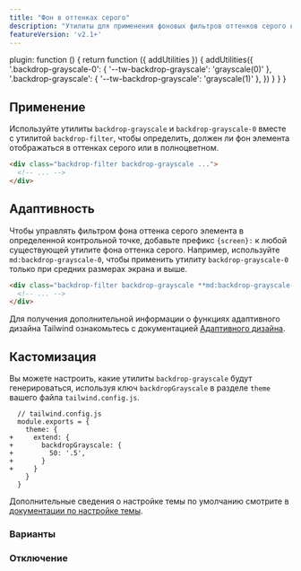 ```yaml
---
title: "Фон в оттенках серого"
description: "Утилиты для применения фоновых фильтров оттенков серого к элементу."
featureVersion: 'v2.1+'
---
```



  plugin: function () {
    return function ({ addUtilities }) {
      addUtilities({
        '.backdrop-grayscale-0': { '--tw-backdrop-grayscale': 'grayscale(0)' },
        '.backdrop-grayscale': { '--tw-backdrop-grayscale': 'grayscale(1)' },
      })
    }
  }
}

## Применение

Используйте утилиты `backdrop-grayscale` и `backdrop-grayscale-0` вместе с утилитой `backdrop-filter`, чтобы определить, должен ли фон элемента отображаться в оттенках серого или в полноцветном.

```html
<div class="backdrop-filter backdrop-grayscale ...">
  <!-- ... -->
</div>
```

## Адаптивность

Чтобы управлять фильтром фона оттенка серого элемента в определенной контрольной точке, добавьте префикс `{screen}:` к любой существующей утилите фона оттенка серого. Например, используйте `md:backdrop-grayscale-0`, чтобы применить утилиту `backdrop-grayscale-0` только при средних размерах экрана и выше.

```html
<div class="backdrop-filter backdrop-grayscale **md:backdrop-grayscale-0** ...">
  <!-- ... -->
</div>
```

Для получения дополнительной информации о функциях адаптивного дизайна Tailwind ознакомьтесь с документацией [Адаптивного дизайна](/docs/responsive-design).

## Кастомизация

Вы можете настроить, какие утилиты `backdrop-grayscale` будут генерироваться, используя ключ `backdropGrayscale` в разделе `theme` вашего файла `tailwind.config.js`.

```diff-js
  // tailwind.config.js
  module.exports = {
    theme: {
+     extend: {
+       backdropGrayscale: {
+         50: '.5',
+       }
+     }
    }
  }
```

Дополнительные сведения о настройке темы по умолчанию смотрите в [документации по настройке темы](/docs/theme#customizing-the-default-theme).

### Варианты

<Variants plugin="backdropGrayscale" name="backdrop grayscale" />

### Отключение

<Disabling plugin="backdropGrayscale" name="backdrop grayscale" />

